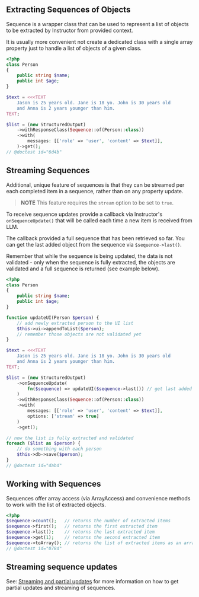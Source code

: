 ## Extracting Sequences of Objects

Sequence is a wrapper class that can be used to represent a list of objects to
be extracted by Instructor from provided context.

It is usually more convenient not create a dedicated class with a single array
property just to handle a list of objects of a given class.

```php
<?php
class Person
{
    public string $name;
    public int $age;
}

$text = <<<TEXT
    Jason is 25 years old. Jane is 18 yo. John is 30 years old
    and Anna is 2 years younger than him.
TEXT;

$list = (new StructuredOutput)
    ->withResponseClass(Sequence::of(Person::class))
    ->with(
        messages: [['role' => 'user', 'content' => $text]],
    )->get();
// @doctest id="6d4b"
```


## Streaming Sequences

Additional, unique feature of sequences is that they can be streamed per each
completed item in a sequence, rather than on any property update.

> **NOTE** This feature requires the `stream` option to be set to `true`.

To receive sequence updates provide a callback via Instructor's
`onSequenceUpdate()` that will be called each  time a new item is received from LLM.

The callback provided a full sequence that has been retrieved so far. You can
get the last added object from the sequence via `$sequence->last()`.

Remember that while the sequence is being updated, the data is not validated -
only when the sequence is fully extracted, the objects are validated and a full
sequence is returned (see example below).

```php
<?php
class Person
{
    public string $name;
    public int $age;
}

function updateUI(Person $person) {
    // add newly extracted person to the UI list
    $this->ui->appendToList($person);
    // remember those objects are not validated yet
}

$text = <<<TEXT
    Jason is 25 years old. Jane is 18 yo. John is 30 years old
    and Anna is 2 years younger than him.
TEXT;

$list = (new StructuredOutput)
    ->onSequenceUpdate(
        fn($sequence) => updateUI($sequence->last()) // get last added object
    )
    ->withResponseClass(Sequence::of(Person::class))
    ->with(
        messages: [['role' => 'user', 'content' => $text]],
        options: ['stream' => true]
    )
    ->get();

// now the list is fully extracted and validated
foreach ($list as $person) {
    // do something with each person
    $this->db->save($person);
}
// @doctest id="dabd"
```


## Working with Sequences

Sequences offer array access (via ArrayAccess) and convenience methods
to work with the list of extracted objects.

```php
<?php
$sequence->count();   // returns the number of extracted items
$sequence->first();   // returns the first extracted item
$sequence->last();    // returns the last extracted item
$sequence->get(1);    // returns the second extracted item
$sequence->toArray(); // returns the list of extracted items as an array
// @doctest id="078d"
```

## Streaming sequence updates

See: [Streaming and partial updates](/advanced/partials) for more information on how to get partial updates and streaming of sequences.
